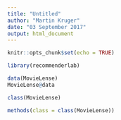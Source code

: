 ```yaml
---
title: "Untitled"
author: "Martin Kruger"
date: "03 September 2017"
output: html_document
---
```


```r
knitr::opts_chunk$set(echo = TRUE)
```


```r
library(recommenderlab)

data(MovieLense)
MovieLense@data

class(MovieLense)

methods(class = class(MovieLense))

```

